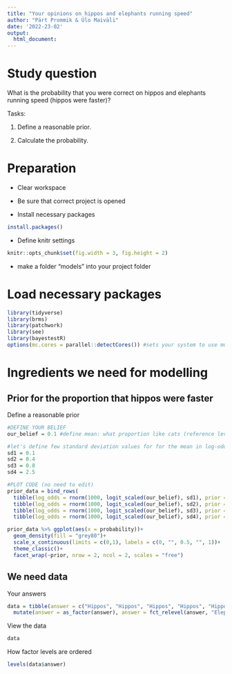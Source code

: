 ```yaml
---
title: "Your opinions on hippos and elephants running speed"
author: "Pärt Prommik & Ülo Maiväli"
date: '2022-23-02'
output:
  html_document:
---
```


# Study question

What is the probability that you were correct on hippos and elephants running speed (hippos were faster)?

Tasks:

1) Define a reasonable prior.

2) Calculate the probability.


# Preparation

- Clear workspace

- Be sure that correct project is opened

- Install necessary packages

```r
install.packages()
```

- Define knitr  settings

```r
knitr::opts_chunk$set(fig.width = 3, fig.height = 2)
```

- make a folder "models" into your project folder

# Load necessary packages

```r
library(tidyverse)
library(brms)
library(patchwork)
library(see)
library(bayestestR)
options(mc.cores = parallel::detectCores()) #sets your system to use multiple cores simultaneously while fitting models 
```

# Ingredients we need for modelling

## Prior for the proportion that hippos were faster

Define a reasonable prior

```r
#DEFINE YOUR BELIEF
our_belief = 0.1 #define mean: what proportion like cats (reference level of our Y-variable)

#let's define few standard deviation values for for the mean in log-odds scale (I know, this is not intuitive at first)
sd1 = 0.1 
sd2 = 0.4
sd3 = 0.8
sd4 = 2.5

#PLOT CODE (no need to edit)
prior_data = bind_rows(
  tibble(log_odds = rnorm(1000, logit_scaled(our_belief), sd1), prior = str_c("A: mean = ", round(logit_scaled(our_belief), digits = 2), ", sd = ", sd1)),
  tibble(log_odds = rnorm(1000, logit_scaled(our_belief), sd2), prior = str_c("B: mean = ", round(logit_scaled(our_belief), digits = 2), ", sd = ", sd2)),
  tibble(log_odds = rnorm(1000, logit_scaled(our_belief), sd3), prior = str_c("C: mean = ", round(logit_scaled(our_belief), digits = 2), ", sd = ", sd3)),
  tibble(log_odds = rnorm(1000, logit_scaled(our_belief), sd4), prior = str_c("D: mean = ", round(logit_scaled(our_belief), digits = 2), ", sd = ", sd4))) %>% mutate(probability = inv_logit_scaled(log_odds), prior = as_factor(prior))

prior_data %>% ggplot(aes(x = probability))+
  geom_density(fill = "grey80")+
  scale_x_continuous(limits = c(0,1), labels = c(0, "", 0.5, "", 1))+
  theme_classic()+
  facet_wrap(~prior, nrow = 2, ncol = 2, scales = "free")
```


## We need data

Your answers

```r
data = tibble(answer = c("Hippos", "Hippos", "Hippos", "Hippos", "Hippos", "Elephants", "Elephants", "Elephants", "Elephants", "Elephants", "Elephants", "Elephants", "Elephants", "Elephants", "Elephants")) %>% 
  mutate(answer = as_factor(answer), answer = fct_relevel(answer, "Elephants", "Hippos"))
```


View the data

```r
data
```

How factor levels are ordered

```r
levels(data$answer)
```
